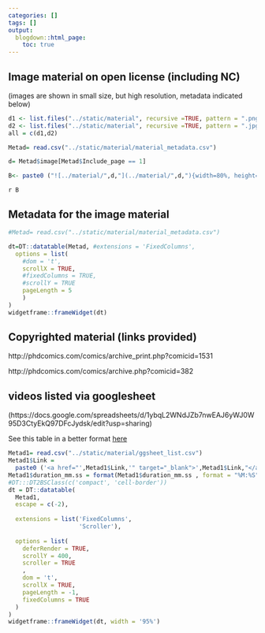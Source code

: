 ```yaml
---
categories: []
tags: []
output:
  blogdown::html_page:
    toc: true
---
```




## Image material on open license (including NC)

(images are shown in small size, but high resolution, metadata indicated below)

```r

d1 <- list.files("../static/material", recursive =TRUE, pattern = ".png")
d2 <- list.files("../static/material", recursive =TRUE, pattern = ".jpg")
all = c(d1,d2)

Metad= read.csv("../static/material/material_metadata.csv")

d= Metad$image[Metad$Include_page == 1]

B<- paste0 ("![../material/",d,"](../material/",d,"){width=80%, height=200}" , collapse = "\n")

```



`r B` 

## Metadata for the image material

```r
#Metad= read.csv("../static/material/material_metadata.csv")

dt=DT::datatable(Metad, #extensions = 'FixedColumns',
  options = list(
    #dom = 't',
    scrollX = TRUE,
    #fixedColumns = TRUE,
    #scrollY = TRUE
    pageLength = 5
    )
)
widgetframe::frameWidget(dt)


```

## Copyrighted material (links provided)

http://phdcomics.com/comics/archive_print.php?comicid=1531

http://phdcomics.com/comics/archive.php?comicid=382


## videos listed via googlesheet 

(https://docs.google.com/spreadsheets/d/1ybqL2WNdJZb7nwEAJ6yWJ0W95D3CtyEkQ97DFcJydsk/edit?usp=sharing)

See this table in a better format [here](../videolist/)

```r
Metad1= read.csv("../static/material/ggsheet_list.csv")
Metad1$Link = 
  paste0 ('<a href="',Metad1$Link,'" target="_blank">',Metad1$Link,"</a>")
Metad1$duration_mm.ss = format(Metad1$duration_mm.ss , format = "%M:%S")
#DT:::DT2BSClass(c('compact', 'cell-border'))
dt = DT::datatable(
  Metad1,
  escape = c(-2),
  
  extensions = list('FixedColumns',
                    'Scroller'),
  
  options = list(
    deferRender = TRUE,
    scrollY = 400,
    scroller = TRUE
    ,
    dom = 't',
    scrollX = TRUE,
    pageLength = -1,
    fixedColumns = TRUE
  )
)
widgetframe::frameWidget(dt, width = '95%')

```